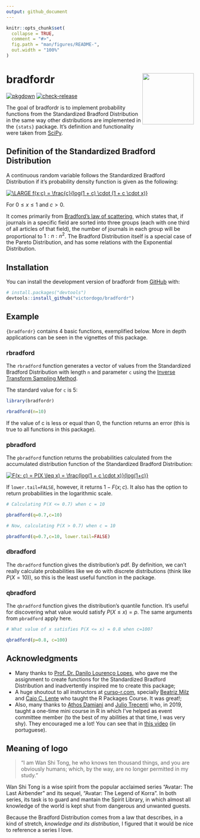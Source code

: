```yaml
---
output: github_document
---
```


<!-- README.md is generated from README.Rmd. Please edit that file -->

```r
knitr::opts_chunk$set(
  collapse = TRUE,
  comment = "#>",
  fig.path = "man/figures/README-",
  out.width = "100%"
)
```

<!-- badges: start -->

# bradfordr <img src='man/figures/logo.png' align="right" height="138" />

[![pkgdown](https://github.com/victordogo/bradfordr/workflows/pkgdown/badge.svg)](https://github.com/victordogo/bradfordr/actions)
[![check-release](https://github.com/victordogo/bradfordr/workflows/check-release/badge.svg)](https://github.com/victordogo/bradfordr/actions)
<!-- badges: end -->

The goal of bradfordr is to implement probability functions from the Standardized Bradford Distribution in the same way other distributions are implemented in the `{stats}` package. It's definition and functionality were taken from [SciPy](https://docs.scipy.org/doc/scipy/reference/generated/scipy.stats.bradford.html).

## Definition of the Standardized Bradford Distribution

A continuous random variable follows the Standardized Bradford Distribution if it's probability density function is given as the following:

<a href="https://www.codecogs.com/eqnedit.php?latex=\bg_white&space;\fn_cm&space;\LARGE&space;f(x;c)&space;=&space;\frac{c}{log(1&space;&plus;&space;c)&space;\cdot&space;(1&space;&plus;&space;c&space;\cdot&space;x)}" target="_blank"><img src="https://latex.codecogs.com/gif.latex?\bg_white&space;\fn_cm&space;\LARGE&space;f(x;c)&space;=&space;\frac{c}{log(1&space;&plus;&space;c)&space;\cdot&space;(1&space;&plus;&space;c&space;\cdot&space;x)}" title="\LARGE f(x;c) = \frac{c}{log(1 + c) \cdot (1 + c \cdot x)}" /></a>

For $0 \leq x \leq 1$ and $c > 0$.

It comes primarily from [Bradford's law of scattering](https://docs.scipy.org/doc/scipy/reference/generated/scipy.stats.bradford.html), which states that, if journals in a specific field are sorted into three groups (each with one third of all articles of that field), the number of journals in each group will be proportional to $1:n:n^2$. The Bradford Distribution itself is a special case of the Pareto Distribution, and has some relations with the Exponential Distribution.

## Installation

You can install the development version of bradfordr from [GitHub](github.com) with:

``` r
# install.packages("devtools")
devtools::install_github("victordogo/bradfordr")

```

## Example

`{bradfordr}` contains 4 basic functions, exemplified below. More in depth applications can be seen in the vignettes of this package.

### rbradford

The `rbradford` function generates a vector of values from the Standardized Bradford Distribution with length `n` and parameter `c` using the [Inverse Transform Sampling Method](https://en.wikipedia.org/wiki/Inverse_transform_sampling).

The standard value for `c` is 5:

```r
library(bradfordr)

rbradford(n=10)

```

If the value of c is less or equal than 0, the function returns an error (this is true to all functions in this package).

### pbradford

The `pbradford` function returns the probabilities calculated from the accumulated distribution function of the Standardized Bradford Distribution: 

<a href="https://www.codecogs.com/eqnedit.php?latex=\bg_white&space;F(x;&space;c)&space;=&space;P(X&space;\leq&space;x)&space;=&space;\frac{log(1&space;&plus;&space;c&space;\cdot&space;x)}{log(1&plus;c)}" target="_blank"><img src="https://latex.codecogs.com/gif.latex?\bg_white&space;F(x;&space;c)&space;=&space;P(X&space;\leq&space;x)&space;=&space;\frac{log(1&space;&plus;&space;c&space;\cdot&space;x)}{log(1&plus;c)}" title="F(x; c) = P(X \leq x) = \frac{log(1 + c \cdot x)}{log(1+c)}" /></a>

If `lower.tail=FALSE`, however, it returns $1 - F(x;c)$. It also has the option to return probabilities in the logarithmic scale.

```r
# Calculating P(X <= 0.7) when c = 10

pbradford(q=0.7,c=10)

# Now, calculating P(X > 0.7) when c = 10

pbradford(q=0.7,c=10, lower.tail=FALSE)
```


### dbradford

The `dbradford` function gives the distribution's pdf. By definition,
we can't really calculate probabilities like we do with discrete distributions (think like $P(X=10)$), so this is the least useful function in the package.


### qbradford

The `qbradford` function gives the distribution's quantile function. It's useful for discovering what value would satisfy $P(X \leq x) = p$. The same arguments from `pbradford` apply here.

```r
# What value of x satisfies P(X <= x) = 0.8 when c=100?

qbradford(p=0.8, c=100)


```

## Acknowledgments

* Many thanks to [Prof. Dr. Danilo Lourenço Lopes](http://lattes.cnpq.br/8061034473607951), who gave me the assignment to create functions for the Standardized Bradford Distribution and inadvertently inspired me to create this package;
* A huge shoutout to all instructors at [curso-r.com](curso-r.com), specially [Beatriz Milz](https://github.com/beatrizmilz) and [Caio C. Lente](https://github.com/beatrizmilz) who taught the R Packages Course. It was great!;
* Also, many thanks to  [Athos Damiani](https://github.com/athospd) and [Julio Trecenti](https://github.com/jtrecenti) who, in 2019, taught a one-time mini course in R in which I've helped as event committee member (to the best of my abilities at that time, I was very shy). They encouraged me a lot! You can see that in [this video](https://www.youtube.com/watch?v=Bv_6YeVihZc&t=8068s) (in portuguese).

## Meaning of logo

> "I am Wan Shi Tong, he who knows ten thousand things, and you are obviously humans; which, by the way, are no longer permitted in my study."

Wan Shi Tong is a wise spirit from the popular acclaimed series "Avatar: The Last Airbender" and its sequel, "Avatar: The Legend of Korra". In both series, its task is to guard and mantain the Spirit Library, in which almost all knowledge of the world is kept shut from dangerous and unwanted guests.

Because the Bradford Distribution comes from a law that describes, in a kind of stretch, *knowledge and its distribution*, I figured that it would be nice to reference a series I love.
